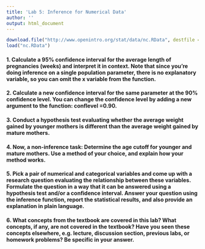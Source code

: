 ```yaml
---
title: 'Lab 5: Inference for Numerical Data'
author: ''
output: html_document
---
```

	
```r
download.file("http://www.openintro.org/stat/data/nc.RData", destfile = "nc.RData")
load("nc.RData")
```

#### 1. Calculate a 95% confidence interval for the average length of pregnancies (weeks) and interpret it in context. Note that since you’re doing inference on a single population parameter, there is no explanatory variable, so you can omit the x variable from the function.


#### 2. Calculate a new confidence interval for the same parameter at the 90% confidence level. You can change the confidence level by adding a new argument to the function: conflevel =0.90.



#### 3. Conduct a hypothesis test evaluating whether the average weight gained by younger mothers is different than the average weight gained by mature mothers.



#### 4. Now, a non-inference task: Determine the age cutoff for younger and mature mothers. Use a method of your choice, and explain how your method works.



#### 5. Pick a pair of numerical and categorical variables and come up with a research question evaluating the relationship between these variables. Formulate the question in a way that it can be answered using a hypothesis test and/or a confidence interval. Answer your question using the inference function, report the statistical results, and also provide an explanation in plain language.



#### 6. What concepts from the textbook are covered in this lab? What concepts, if any, are not covered in the textbook? Have you seen these concepts elsewhere, e.g. lecture, discussion section, previous labs, or homework problems? Be specific in your answer.


